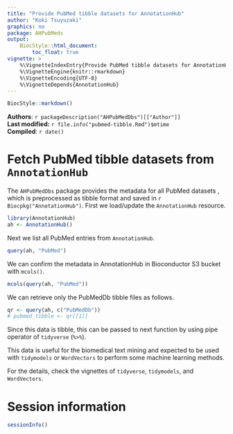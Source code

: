 ```yaml
---
title: "Provide PubMed tibble datasets for AnnotationHub"
author: "Koki Tsuyuzaki"
graphics: no
package: AHPubMeds
output:
    BiocStyle::html_document:
        toc_float: true
vignette: >
    %\VignetteIndexEntry{Provide PubMed tibble datasets for AnnotationHub}
    %\VignetteEngine{knitr::rmarkdown}
    %\VignetteEncoding{UTF-8}
    %\VignetteDepends{AnnotationHub}
---
```


```r
BiocStyle::markdown()
```

**Authors**: `r packageDescription("AHPubMedDbs")[["Author"]] `<br />
**Last modified:** `r file.info("pubmed-tibble.Rmd")$mtime`<br />
**Compiled**: `r date()`

# Fetch PubMed tibble datasets from `AnnotationHub`

The `AHPubMedDbs` package provides the metadata for all PubMed datasets
, which is preprocessed as tibble format and saved in
`r Biocpkg("AnnotationHub")`.
First we load/update the `AnnotationHub` resource.

```r
library(AnnotationHub)
ah <- AnnotationHub()
```

Next we list all PubMed entries from `AnnotationHub`.

```r
query(ah, "PubMed")
```

We can confirm the metadata in AnnotationHub in Bioconductor S3 bucket
with `mcols()`.

```r
mcols(query(ah, "PubMed"))
```

We can retrieve only the PubMedDb tibble files as follows.

```r
qr <- query(ah, c("PubMedDb"))
# pubmed_tibble <- qr[[1]]
```

Since this data is tibble, this can be passed to next function by using
pipe operator of `tidyverse` (`%>%`).

This data is useful for the biomedical text mining and expected to be used
with `tidymodels` or `WordVectors` to perform some machine learning methods.

For the details, check the vignettes of `tidyverse`, `tidymodels`,
and `WordVectors`.

# Session information {.unnumbered}
```r
sessionInfo()
```